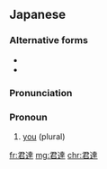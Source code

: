 ==Japanese==
{{ja-kanjitab|きみ|たち|yomi=ko}}

===Alternative forms===
* {{ja-l|君たち}}
* {{ja-l|きみ達}}

===Pronunciation===
{{ja-pron|きみたち|y=y}}

===Pronoun===
{{ja-pos|pronoun|きみたち}}

# {{lb|ja|casual|or|familiar}} [[you]] (plural)

[[fr:君達]]
[[mg:君達]]
[[chr:君達]]